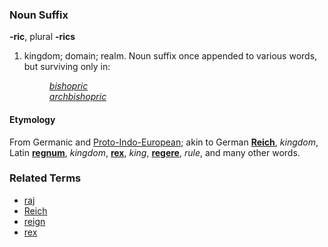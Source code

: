 ===Noun Suffix===
'''-ric''', plural '''-rics'''

# kingdom; domain; realm.  Noun suffix once appended to various words, but surviving only in:
#: ''[[bishopric]]''
#: ''[[archbishopric]]''

====Etymology====
From Germanic and [[Proto-Indo-European]]; akin to German '''[[Reich]]''', ''kingdom'', Latin '''[[regnum]]''', ''kingdom'', '''[[rex]]''', ''king'', '''[[regere]]''', ''rule'', and many other words.

===Related Terms===
*[[raj]]
*[[Reich]]
*[[reign]]
*[[rex]]